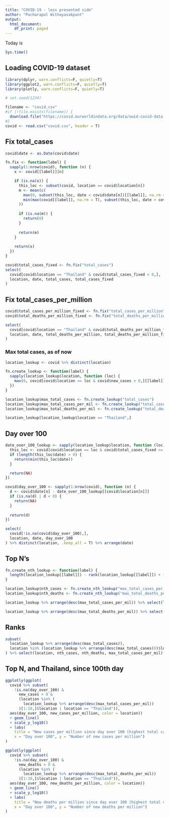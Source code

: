 ```yaml
---
title: "COVID-19 - less presented side"
author: "Pacharapol Withayasakpunt"
output:
  html_document:
    df_print: paged
---
```


Today is

```r
Sys.time()
```

## Loading COVID-19 dataset

```r
library(dplyr, warn.conflicts=F, quietly=T)
library(ggplot2, warn.conflicts=F, quietly=T)
library(plotly, warn.conflicts=F, quietly=T)

# set.seed(1234)

filename <- "covid.csv"
#if (!file.exists(filename)) {
  download.file("https://covid.ourworldindata.org/data/owid-covid-data.csv", destfile = filename, quiet=T)
#}
covid <- read.csv("covid.csv", header = T)
```

## Fix total_cases

```r
covid$date <- as.Date(covid$date)

fn.fix <- function(label) {
  sapply(1:nrow(covid), function (n) {
    x <- covid[[label]][n]

    if (is.na(x)) {
      this_loc <- subset(covid, location == covid$location[n])
      m <- mean(c(
        max(0, subset(this_loc, date < covid$date[n])[[label]], na.rm = T),
        min(max(covid[[label]], na.rm = T), subset(this_loc, date > covid$date[n])[[label]], na.rm = T)
      ))
      
      if (is.na(m)) {
        return(0)
      }
  
      return(m)
    }
    
    return(x)
  })
}

covid$total_cases_fixed <- fn.fix("total_cases")
select(
  covid[covid$location == "Thailand" & covid$total_cases_fixed > 0,],
  location, date, total_cases, total_cases_fixed
)
```

## Fix total_cases_per_million

```r
covid$total_cases_per_million_fixed <- fn.fix("total_cases_per_million")
covid$total_deaths_per_million_fixed <- fn.fix("total_deaths_per_million")

select(
  covid[covid$location == "Thailand" & covid$total_deaths_per_million_fixed > 0,],
  location, date, total_deaths_per_million, total_deaths_per_million_fixed
)
```

### Max total cases, as of now

```r
location_lookup <- covid %>% distinct(location)

fn.create_lookup <- function(label) {
  sapply(location_lookup$location, function (loc) {
    max(0, covid[covid$location == loc & covid$new_cases > 0,][[label]], na.rm = T)
  })
}

location_lookup$max_total_cases <- fn.create_lookup("total_cases")
location_lookup$max_total_cases_per_mil <- fn.create_lookup("total_cases_per_million")
location_lookup$max_total_deaths_per_mil <- fn.create_lookup("total_deaths_per_million")

location_lookup[location_lookup$location == "Thailand",]
```

## Day over 100

```r
date_over_100_lookup <- sapply(location_lookup$location, function (loc) {
  this_loc <- covid[covid$location == loc & covid$total_cases_fixed >= 100,]
  if (length(this_loc$date) > 0) {
    return(min(this_loc$date))
  }

  return(NA)
})

covid$day_over_100 <- sapply(1:nrow(covid), function (n) {
  d <- covid$date[n] - date_over_100_lookup[[covid$location[n]]]
  if (is.na(d) | d < 0) {
    return(NA)
  }
  
  return(d)
})

select(
  covid[!is.na(covid$day_over_100),],
  location, date, day_over_100
) %>% distinct(location, .keep_all = T) %>% arrange(date)
```

## Top N's

```r
fn.create_nth_lookup <- function(label) {
  length(location_lookup[[label]]) - rank(location_lookup[[label]]) + 1
}

location_lookup$nth_cases <- fn.create_nth_lookup("max_total_cases_per_mil")
location_lookup$nth_deaths <- fn.create_nth_lookup("max_total_deaths_per_mil")

location_lookup %>% arrange(desc(max_total_cases_per_mil)) %>% select(location, max_total_cases_per_mil)
```

```r
location_lookup %>% arrange(desc(max_total_deaths_per_mil)) %>% select(location, max_total_deaths_per_mil)
```

## Ranks

```r
subset(
  location_lookup %>% arrange(desc(max_total_cases)),
  location %in% (location_lookup %>% arrange(desc(max_total_cases)))$location[2:10] | location == "Thailand"
) %>% select(location, nth_cases, nth_deaths, max_total_cases_per_mil)
```

## Top N, and Thailand, since 100th day

```r
ggplotly(ggplot(
  covid %>% subset(
    !is.na(day_over_100) &
      new_cases > 0 &
      (location %in% (
        location_lookup %>% arrange(desc(max_total_cases_per_mil))
      )[1:10,]$location | location == "Thailand")),
  aes(day_over_100, new_cases_per_million, color = location)) 
  + geom_line() 
  + scale_y_log10()
  + labs(
    title = "New cases per million since day over 100 (highest total cases per miliion)",
    x = "Day over 100", y = "Number of new cases per million")
)
```

```r
ggplotly(ggplot(
  covid %>% subset(
    !is.na(day_over_100) &
      new_deaths > 0 &
      (location %in% (
        location_lookup %>% arrange(desc(max_total_deaths_per_mil))
      )[1:10,]$location | location == "Thailand")),
  aes(day_over_100, new_deaths_per_million, color = location)) 
  + geom_line()
  + scale_y_log10()
  + labs(
    title = "New deaths per million since day over 100 (highest total deaths per miliion)",
    x = "Day over 100", y = "Number of new deaths per million")
)
```
